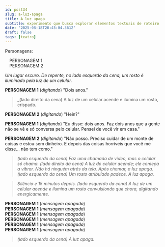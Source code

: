 ```yaml
---
id: post34
slug: a-luz-apaga
title: A luz apaga
subtitle: experimento que busca explorar elementos textuais de roteiro de teatro
date: '2025-08-18T20:45:04.361Z'
draft: false
tags: [teatro]
---
```

Personagens: 

&emsp;PERSONAGEM 1  
&emsp;PERSONAGEM 2

_Um lugar escuro. De repente, no lado esquerdo da cena, um rosto
é iluminado pela luz de um celular._

**PERSONAGEM 1** (_digitando_) "Dois anos."

>_(lado direito da cena) A luz de um celular acende e ilumina um rosto, crispado.

**PERSONAGEM 2** (_digitando_) "Hein?"

**PERSONAGEM 1** (_digitando_) "Eu disse: dois anos. Faz dois anos que a gente não se vê
e só conversa pelo celular. Pensei de você vir em casa."

**PERSONAGEM 2** (_digitando_) "Não posso. Preciso cuidar de um monte de coisas
e estou sem dinheiro. E depois das coisas horríveis que você me disse... não tem como."

>_(lado esquerdo da cena) Faz uma chamada de vídeo, mas o celular só chama. 
(lado direito da cena) A luz do celular acende; ele começa a vibrar. 
Não há ninguém atrás da tela. Após chamar, a luz apaga. (lado esquerdo da cena) 
Um rosto atribulado padece. A luz apaga._

>_Silêncio e 15 minutos depois. (lado esquerdo da cena) A luz de um 
celular acende e ilumina um rosto convulsiondo que chora, digitando energicamente._

**PERSONAGEM 1** (_mensagem apagada_)  
**PERSONAGEM 1** (_mensagem apagada_)  
**PERSONAGEM 1** (_mensagem apagada_)  
**PERSONAGEM 1** (_mensagem apagada_)  
**PERSONAGEM 1** (_mensagem apagada_)  
**PERSONAGEM 1** (_mensagem apagada_)  

> _(lado esquerdo da cena) A luz apaga._